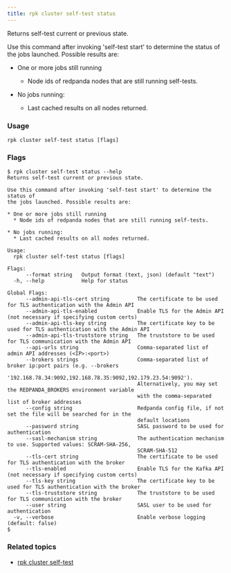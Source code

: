 ```yaml
---
title: rpk cluster self-test status
---
```


<head>
  <meta name="title" content="rpk cluster self-test status | Redpanda Docs" />
  <meta name="description" content="rpk cluster self-test status" />
</head>

Returns self-test current or previous state.

Use this command after invoking 'self-test start' to determine the status of
the jobs launched. Possible results are:

* One or more jobs still running
  * Node ids of redpanda nodes that are still running self-tests.

* No jobs running:
  * Last cached results on all nodes returned.

### Usage

```
rpk cluster self-test status [flags]
```

### Flags

```
$ rpk cluster self-test status --help
Returns self-test current or previous state.

Use this command after invoking 'self-test start' to determine the status of
the jobs launched. Possible results are:

* One or more jobs still running
  * Node ids of redpanda nodes that are still running self-tests.

* No jobs running:
  * Last cached results on all nodes returned.

Usage:
  rpk cluster self-test status [flags]

Flags:
      --format string   Output format (text, json) (default "text")
  -h, --help            Help for status

Global Flags:
      --admin-api-tls-cert string         The certificate to be used for TLS authentication with the Admin API
      --admin-api-tls-enabled             Enable TLS for the Admin API (not necessary if specifying custom certs)
      --admin-api-tls-key string          The certificate key to be used for TLS authentication with the Admin API
      --admin-api-tls-truststore string   The truststore to be used for TLS communication with the Admin API
      --api-urls string                   Comma-separated list of admin API addresses (<IP>:<port>)
      --brokers strings                   Comma-separated list of broker ip:port pairs (e.g. --brokers
                                          '192.168.78.34:9092,192.168.78.35:9092,192.179.23.54:9092').
                                          Alternatively, you may set the REDPANDA_BROKERS environment variable
                                          with the comma-separated list of broker addresses
      --config string                     Redpanda config file, if not set the file will be searched for in the
                                          default locations
      --password string                   SASL password to be used for authentication
      --sasl-mechanism string             The authentication mechanism to use. Supported values: SCRAM-SHA-256,
                                          SCRAM-SHA-512
      --tls-cert string                   The certificate to be used for TLS authentication with the broker
      --tls-enabled                       Enable TLS for the Kafka API (not necessary if specifying custom certs)
      --tls-key string                    The certificate key to be used for TLS authentication with the broker
      --tls-truststore string             The truststore to be used for TLS communication with the broker
      --user string                       SASL user to be used for authentication
  -v, --verbose                           Enable verbose logging (default: false)
$ 
```

### Related topics

- [rpk cluster self-test](../rpk-cluster/rpk-cluster-self-test)
